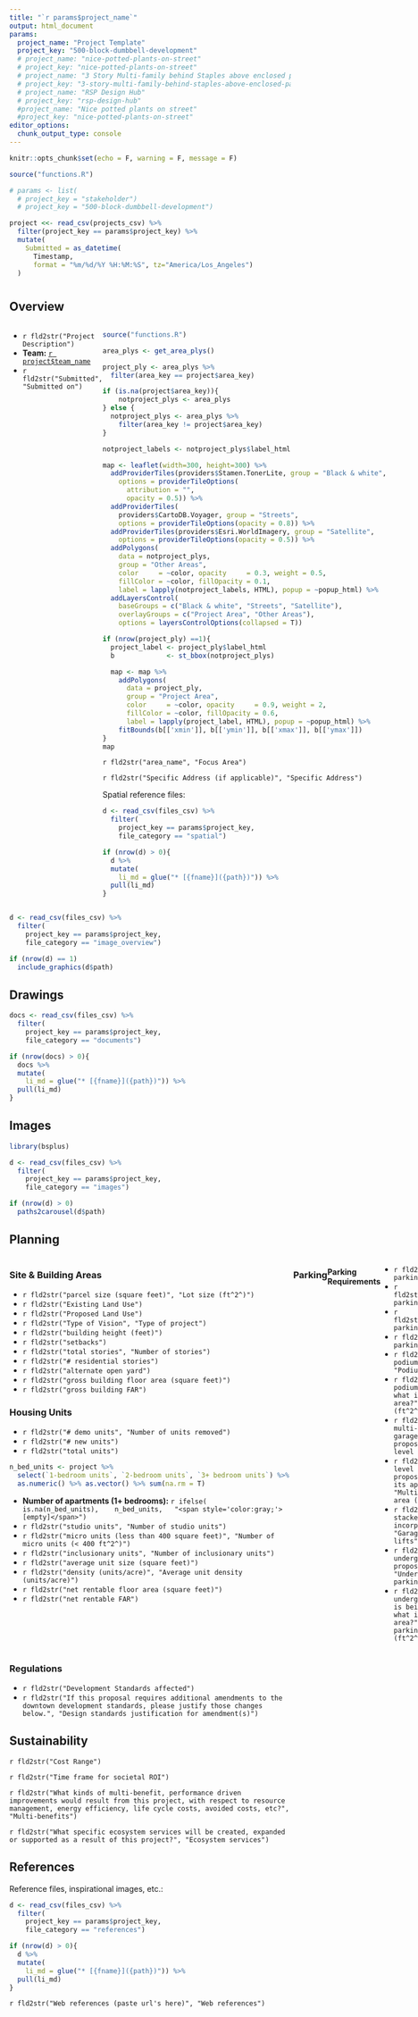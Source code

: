 ```yaml
---
title: "`r params$project_name`"
output: html_document
params:
  project_name: "Project Template"
  project_key: "500-block-dumbbell-development"
  # project_name: "nice-potted-plants-on-street"
  # project_key: "nice-potted-plants-on-street"
  # project_name: "3 Story Multi-family behind Staples above enclosed parking garage"
  # project_key: "3-story-multi-family-behind-staples-above-enclosed-parking-garage"
  # project_name: "RSP Design Hub"
  # project_key: "rsp-design-hub"
  #project_name: "Nice potted plants on street"
  #project_key: "nice-potted-plants-on-street"
editor_options: 
  chunk_output_type: console
---
```


```r
knitr::opts_chunk$set(echo = F, warning = F, message = F)
```

```r
source("functions.R")

# params <- list(
  # project_key = "stakeholder")
  # project_key = "500-block-dumbbell-development")

project <<- read_csv(projects_csv) %>% 
  filter(project_key == params$project_key) %>%
  mutate(
    Submitted = as_datetime(
      Timestamp, 
      format = "%m/%d/%Y %H:%M:%S", tz="America/Los_Angeles")    
  )
```

# {.tabset}

## Overview

<!-- multi-column layout -->
:::: {style="display: flex;"}

<!-- 1st div on left -->
::: {}

- `r fld2str("Project Description")`
- **Team:** [`r project$team_name`](`r glue("./team_{project$team_key}.html")`)
- `r fld2str("Submitted", "Submitted on")`
<!--`r fld2str("Design Standards Affected")`-->

:::

<!-- 2nd div on right -->
::: {} 

```r
source("functions.R")

area_plys <- get_area_plys()

project_ply <- area_plys %>% 
  filter(area_key == project$area_key)

if (is.na(project$area_key)){
    notproject_plys <- area_plys
} else {
  notproject_plys <- area_plys %>% 
    filter(area_key != project$area_key)
}

notproject_labels <- notproject_plys$label_html

map <- leaflet(width=300, height=300) %>% 
  addProviderTiles(providers$Stamen.TonerLite, group = "Black & white",
    options = providerTileOptions(
      attribution = "", 
      opacity = 0.5)) %>% 
  addProviderTiles(
    providers$CartoDB.Voyager, group = "Streets",
    options = providerTileOptions(opacity = 0.8)) %>%
  addProviderTiles(providers$Esri.WorldImagery, group = "Satellite",
    options = providerTileOptions(opacity = 0.5)) %>% 
  addPolygons(
    data = notproject_plys,
    group = "Other Areas",
    color     = ~color, opacity     = 0.3, weight = 0.5,
    fillColor = ~color, fillOpacity = 0.1,
    label = lapply(notproject_labels, HTML), popup = ~popup_html) %>%
  addLayersControl(
    baseGroups = c("Black & white", "Streets", "Satellite"),
    overlayGroups = c("Project Area", "Other Areas"),
    options = layersControlOptions(collapsed = T))

if (nrow(project_ply) ==1){
  project_label <- project_ply$label_html
  b             <- st_bbox(notproject_plys)  

  map <- map %>% 
    addPolygons(
      data = project_ply,
      group = "Project Area",
      color     = ~color, opacity     = 0.9, weight = 2,
      fillColor = ~color, fillOpacity = 0.6,
      label = lapply(project_label, HTML), popup = ~popup_html) %>%
    fitBounds(b[['xmin']], b[['ymin']], b[['xmax']], b[['ymax']])
}
map
```

`r fld2str("area_name", "Focus Area")`

`r fld2str("Specific Address (if applicable)", "Specific Address")`

<!--`r fld2str("Add New Area or Boundary to Map")`-->

<!--`r fld2str("Describe Boundary")`-->

Spatial reference files:

```r
d <- read_csv(files_csv) %>% 
  filter(
    project_key == params$project_key,
    file_category == "spatial")

if (nrow(d) > 0){
  d %>% 
  mutate(
    li_md = glue("* [{fname}]({path})")) %>% 
  pull(li_md)
}
```

:::

<!-- end: multi-column layout -->
:::: 

```r
d <- read_csv(files_csv) %>% 
  filter(
    project_key == params$project_key,
    file_category == "image_overview")

if (nrow(d) == 1)
  include_graphics(d$path)
```

## Drawings

```r
docs <- read_csv(files_csv) %>% 
  filter(
    project_key == params$project_key,
    file_category == "documents")

if (nrow(docs) > 0){
  docs %>% 
  mutate(
    li_md = glue("* [{fname}]({path})")) %>% 
  pull(li_md)
}
```

## Images

```r
library(bsplus)

d <- read_csv(files_csv) %>% 
  filter(
    project_key == params$project_key,
    file_category == "images")

if (nrow(d) > 0)
  paths2carousel(d$path)
```

## Planning

<!-- multi-column layout -->
:::: {style="display: flex;"}

<!-- 1st div on left -->
::: {}

### Site & Building Areas

- `r fld2str("parcel size (square feet)", "Lot size (ft^2^)")`
- `r fld2str("Existing Land Use")`
- `r fld2str("Proposed Land Use")`
- `r fld2str("Type of Vision", "Type of project")`
- `r fld2str("building height (feet)")`
- `r fld2str("setbacks")`
- `r fld2str("total stories", "Number of stories")`
- `r fld2str("# residential stories")`
<!-- missing 'Podium Story' -->
- `r fld2str("alternate open yard")`
- `r fld2str("gross building floor area (square feet)")`
- `r fld2str("gross building FAR")`

### Housing Units

- `r fld2str("# demo units", "Number of units removed")`
- `r fld2str("# new units")`
- `r fld2str("total units")`
<!--
`r fld2str("1-bedroom units")`
`r fld2str("2-bedroom units")`
`r fld2str("3+ bedroom units")`
-->
```r
n_bed_units <- project %>% 
  select(`1-bedroom units`, `2-bedroom units`, `3+ bedroom units`) %>% 
  as.numeric() %>% as.vector() %>% sum(na.rm = T)
```
- **Number of apartments (1+ bedrooms):** `r ifelse(
  is.na(n_bed_units), 
  n_bed_units,
  "<span style='color:gray;'>[empty]</span>")`
- `r fld2str("studio units", "Number of studio units")`
- `r fld2str("micro units (less than 400 square feet)", "Number of micro units (< 400 ft^2^)")`
- `r fld2str("inclusionary units", "Number of inclusionary units")`
- `r fld2str("average unit size (square feet)")`
- `r fld2str("density (units/acre)", "Average unit density (units/acre)")`
- `r fld2str("net rentable floor area (square feet)")`
- `r fld2str("net rentable FAR")`

:::

<!-- 2nd div on right -->
::: {} 

### Parking

#### Parking Requirements

- `r fld2str("public parking spaces")`
- `r fld2str("commercial parking spaces")`
- `r fld2str("residential parking spaces")`
- `r fld2str("total parking spaces")`
- `r fld2str("Is a podium proposed?", "Podium")`
- `r fld2str("If a podium is proposed, what is its approx. area?", "Podium area (ft^2^)")`
- `r fld2str("Is a multi-level parking garage being proposed?", "Multi-level garage")`
- `r fld2str("If multi-level parking is proposed, what is its approx. area?", "Multi-level garage area (ft^2^)")`
- `r fld2str("Will stacked car lifts be incorporated?", "Garage stacked lifts")`
- `r fld2str("Is underground parking proposed?", "Underground parking")`
- `r fld2str("If underground parking is being proposed, what is its approx. area?", "Underground parking area (ft^2^)")`

:::

<!-- end: multi-column layout -->
:::: 

### Regulations

- `r fld2str("Development Standards affected")`
- `r fld2str("If this proposal requires additional amendments to the downtown development standards, please justify those changes below.", "Design standards justification for amendment(s)")`


## Sustainability

`r fld2str("Cost Range")`

`r fld2str("Time frame for societal ROI")`

`r fld2str("What kinds of multi-benefit, performance driven improvements would result from this project, with respect to resource management, energy efficiency, life cycle costs, avoided costs, etc?", "Multi-benefits")`

`r fld2str("What specific ecosystem services will be created, expanded or supported as a result of this project?", "Ecosystem services")`

## References

Reference files, inspirational images, etc.:

```r
d <- read_csv(files_csv) %>% 
  filter(
    project_key == params$project_key,
    file_category == "references")

if (nrow(d) > 0){
  d %>% 
  mutate(
    li_md = glue("* [{fname}]({path})")) %>% 
  pull(li_md)
}
```

`r fld2str("Web references (paste url's here)", "Web references")`

